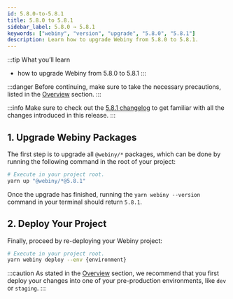 ```yaml
---
id: 5.8.0-to-5.8.1
title: 5.8.0 to 5.8.1
sidebar_label: 5.8.0 → 5.8.1
keywords: ["webiny", "version", "upgrade", "5.8.0", "5.8.1"]
description: Learn how to upgrade Webiny from 5.8.0 to 5.8.1.
---
```


:::tip What you’ll learn
- how to upgrade Webiny from 5.8.0 to 5.8.1
:::

:::danger
Before continuing, make sure to take the necessary precautions, listed in the [Overview](/docs/how-to-guides/upgrade-webiny/overview#-precaution-measures) section.
:::

:::info
Make sure to check out the [5.8.1 changelog](/docs/changelog/5.8.1) to get familiar with all the changes  introduced in this release.
:::

## 1. Upgrade Webiny Packages

The first step is to upgrade all `@webiny/*` packages, which can be done by running the following command in the root of your project:

```bash
# Execute in your project root.
yarn up "@webiny/*@5.8.1"
```

Once the upgrade has finished, running the `yarn webiny --version` command in your terminal should return `5.8.1`.

## 2. Deploy Your Project

Finally, proceed by re-deploying your Webiny project:

```bash
# Execute in your project root.
yarn webiny deploy --env {environment}
```

:::caution
As stated in the [Overview](/docs/how-to-guides/upgrade-webiny/overview#pre-production-environments-first) section, we recommend that you first deploy your changes into one of your pre-production environments, like `dev` or `staging`.
:::
